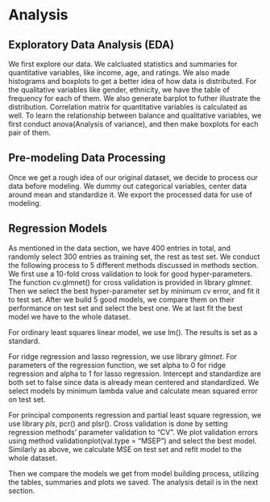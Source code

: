 
# Analysis

## Exploratory Data Analysis (EDA)

We first explore our data. We calcluated statistics and summaries for quantitative variables, like income, age, and ratings. We also made histograms and boxplots to get a better idea of how data is distributed. For the qualitative variables like gender, ethnicity, we have the table of frequency for each of them. We also generate barplot to futher illustrate the distribution. Correlation matrix for quantitative variables is calculated as well. To learn the relationship between balance and qualitative variables, we first conduct anova(Analysis of variance), and then make boxplots for each pair of them.

## Pre-modeling Data Processing

Once we get a rough idea of our original dataset, we decide to process our data before modeling. We dummy out categorical variables, center data around mean and standardize it. We export the processed data for use of modeling.

## Regression Models

As mentioned in the data section, we have 400 entries in total, and randomly select 300 entries as training set, the rest as test set. We conduct the following process to 5 different methods discussed in methods section. We first use a 10-fold cross validation to look for good hyper-parameters. The function cv.glmnet() for cross validation is provided in library $glmnet$. Then we select the best hyper-parameter set by minimum cv error, and fit it to test set. After we build 5 good models, we compare them on their performance on test set and select the best one. We at last fit the best model we have to the whole dataset.

For ordinary least squares linear model, we use lm(). The results is set as a standard.

For ridge regression and lasso regression, we use library $glmnet$. For parameters of the regression function, we set alpha to 0 for ridge regression and alpha to 1 for lasso regression. Intercept and standardize are both set to false since data is already mean centered and standardized. We select models by minimum lambda value and calculate mean squared error on test set.

For principal components regression and partial least square regression, we use library $pls$, pcr() and plsr(). Cross validation is done by setting regression methods' parameter validation to "CV". We plot validation errors using method validationplot(val.type = "MSEP") and select the best model. Similarly as above, we calculate MSE on test set and refit model to the whole dataset.

Then we compare the models we get from model building process, utilizing the tables, summaries and plots we saved. The analysis detail is in the next section.



